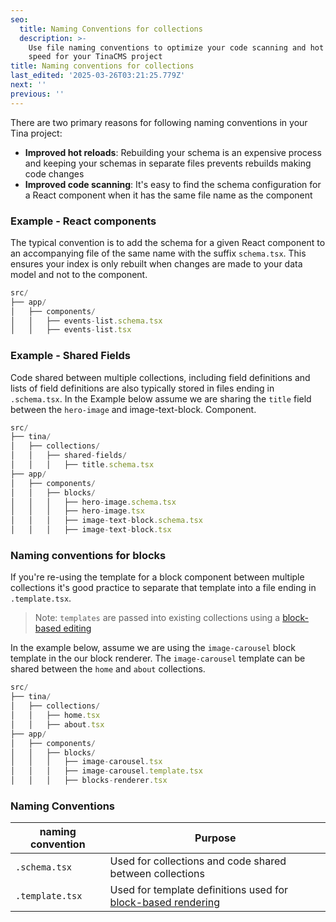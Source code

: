 ```yaml
---
seo:
  title: Naming Conventions for collections
  description: >-
    Use file naming conventions to optimize your code scanning and hot reload
    speed for your TinaCMS project
title: Naming conventions for collections
last_edited: '2025-03-26T03:21:25.779Z'
next: ''
previous: ''
---
```


There are two primary reasons for following naming conventions in your Tina project:

* **Improved hot reloads**: Rebuilding your schema is an expensive process and keeping your schemas in separate files prevents rebuilds making code changes
* **Improved code scanning**: It's easy to find the schema configuration for a React component when it has the same file name as the component

### Example - React components

The typical convention is to add the schema for a given React component to an accompanying file of the same name with the suffix `schema.tsx`. This ensures your index is only rebuilt when changes are made to your data model and not to the component.

```javascript
src/
├── app/
│   ├── components/
│   │   ├── events-list.schema.tsx
│   │   ├── events-list.tsx
```

### Example - Shared Fields

Code shared between multiple collections, including field definitions and lists of field definitions are also typically stored in files ending in `.schema.tsx`. In the Example below assume we are sharing the `title` field between the `hero-image` and image-text-block. Component.

```javascript
src/
├── tina/
│   ├── collections/
│   │   ├── shared-fields/
│   │   │   ├── title.schema.tsx
├── app/
│   ├── components/
│   │   ├── blocks/
│   │   │   ├── hero-image.schema.tsx
│   │   │   ├── hero-image.tsx
│   │   │   ├── image-text-block.schema.tsx
│   │   │   ├── image-text-block.tsx

```

### Naming conventions for blocks

If you're re-using the template for a block component between multiple collections it's good practice to separate that template into a file ending in `.template.tsx`.

> Note: `templates` are passed into existing collections using a [block-based editing](https://tina.io/docs/editing/blocks)

In the example below, assume we are using the `image-carousel` block template in the our block renderer. The `image-carousel` template can be shared between the `home` and `about` collections.

```javascript
src/
├── tina/
│   ├── collections/
│   │   ├── home.tsx
│   │   ├── about.tsx
├── app/
│   ├── components/
│   │   ├── blocks/
│   │   │   ├── image-carousel.tsx
│   │   │   ├── image-carousel.template.tsx
│   │   │   ├── blocks-renderer.tsx
```

### Naming Conventions

| naming convention | Purpose                                                                                             |
| ----------------- | --------------------------------------------------------------------------------------------------- |
| `.schema.tsx`     | Used for collections and code shared between collections                                            |
| `.template.tsx`   | Used for template definitions used for [block-based rendering](https://tina.io/docs/editing/blocks) |
